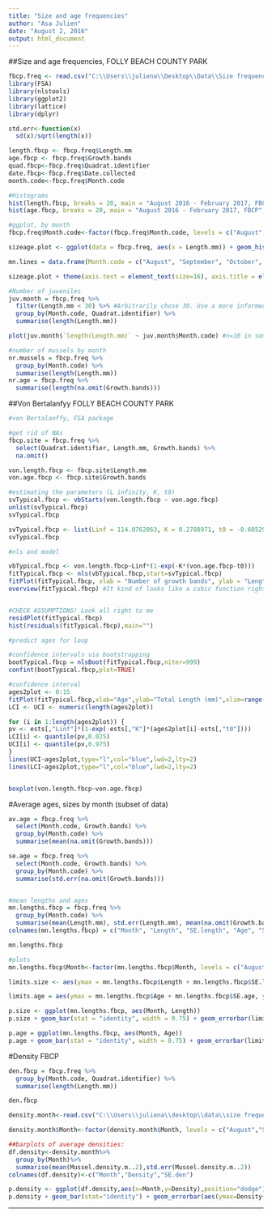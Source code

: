 ```yaml
---
title: "Size and age frequencies"
author: "Asa Julien"
date: "August 2, 2016"
output: html_document
---
```


##Size and age frequencies, FOLLY BEACH COUNTY PARK
```r
fbcp.freq <- read.csv("C:\\Users\\juliena\\Desktop\\Data\\Size frequency\\CSV files\\sizeagefreq_fbcp.csv")
library(FSA)
library(nlstools)
library(ggplot2)
library(lattice)
library(dplyr)

std.err<-function(x)
  sd(x)/sqrt(length(x))

length.fbcp <- fbcp.freq$Length.mm
age.fbcp <- fbcp.freq$Growth.bands
quad.fbcp<-fbcp.freq$Quadrat.identifier
date.fbcp<-fbcp.freq$Date.collected
month.code<-fbcp.freq$Month.code

#Histograms
hist(length.fbcp, breaks = 20, main = "August 2016 - February 2017, FBCP", xlab = "Length (mm)", ylab = "Frequency", col = "gray")
hist(age.fbcp, breaks = 20, main = "August 2016 - February 2017, FBCP", xlab = "Length (mm)", ylab = "Frequency", col = "gray")

#ggplot, by month
fbcp.freq$Month.code<-factor(fbcp.freq$Month.code, levels = c("August","September","October","November","December", "January", "February")) #reordering the months

sizeage.plot <- ggplot(data = fbcp.freq, aes(x = Length.mm)) + geom_histogram(binwidth = 5) + facet_grid(~Month.code) + theme_bw() + labs(x = "Length (mm)", y="Frequency")

mn.lines = data.frame(Month.code = c("August", "September", "October", "November", "December", "January", "February"), mn.size = c(81.03, 83.34, 86.32, 87.51, 75.92, 80.25, 85.18)) #visualizing the averages

sizeage.plot + theme(axis.text = element_text(size=16), axis.title = element_text(size = 20,face = "bold"), strip.text = element_text(size = 18, face = "bold")) + geom_vline(aes(xintercept = mn.size), mn.lines) #BEAUTIFUL and you can change binwidths!!! Remember that Aug had 5 samples, vs. 10 in Sep and Oct

#Number of juveniles
juv.month = fbcp.freq %>%
  filter(Length.mm < 30) %>% #Arbitrarily chose 30. Use a more informed size
  group_by(Month.code, Quadrat.identifier) %>%
  summarise(length(Length.mm))

plot(juv.month$`length(Length.mm)` ~ juv.month$Month.code) #n=10 in some cases, 5 in others

#number of mussels by month
nr.mussels = fbcp.freq %>%
  group_by(Month.code) %>%
  summarise(length(Length.mm))
nr.age = fbcp.freq %>%
  summarise(length(na.omit(Growth.bands)))

```


##Von Bertalanfyy FOLLY BEACH COUNTY PARK
```r
#von Bertalanffy, FSA package

#get rid of NAs
fbcp.site = fbcp.freq %>%
  select(Quadrat.identifier, Length.mm, Growth.bands) %>%
  na.omit() 

von.length.fbcp <- fbcp.site$Length.mm
von.age.fbcp <- fbcp.site$Growth.bands

#estimating the parameters (L infinity, K, t0)
svTypical.fbcp <- vbStarts(von.length.fbcp ~ von.age.fbcp)
unlist(svTypical.fbcp) 
svTypical.fbcp

svTypical.fbcp <- list(Linf = 114.0762063, K = 0.2788971, t0 = -0.6052945) #using same Linf variable - CAREFUL
svTypical.fbcp

#nls and model

vbTypical.fbcp <- von.length.fbcp~Linf*(1-exp(-K*(von.age.fbcp-t0)))
fitTypical.fbcp <- nls(vbTypical.fbcp,start=svTypical.fbcp)
fitPlot(fitTypical.fbcp, xlab = "Number of growth bands", ylab = "Length (mm)", main = "", cex.axis = 1.2, cex.lab = 1.4, font.lab = 2)
overview(fitTypical.fbcp) #It kind of looks like a cubic function right now...


#CHECK ASSUMPTIONS! Look all right to me
residPlot(fitTypical.fbcp)
hist(residuals(fitTypical.fbcp),main="")

#predict ages for loop

#confidence intervals via bootstrapping
bootTypical.fbcp = nlsBoot(fitTypical.fbcp,niter=999)
confint(bootTypical.fbcp,plot=TRUE)

#confidence interval
ages2plot <- 0:15
fitPlot(fitTypical.fbcp,xlab="Age",ylab="Total Length (mm)",xlim=range(ages2plot),main="")
LCI <- UCI <- numeric(length(ages2plot))

for (i in 1:length(ages2plot)) {
pv <- ests[,"Linf"]*(1-exp(-ests[,"K"]*(ages2plot[i]-ests[,"t0"])))
LCI[i] <- quantile(pv,0.025)
UCI[i] <- quantile(pv,0.975)
}
lines(UCI~ages2plot,type="l",col="blue",lwd=2,lty=2)
lines(LCI~ages2plot,type="l",col="blue",lwd=2,lty=2)


boxplot(von.length.fbcp~von.age.fbcp)
```


#Average ages, sizes by month (subset of data)
```r


av.age = fbcp.freq %>%
  select(Month.code, Growth.bands) %>%
  group_by(Month.code) %>%
  summarise(mean(na.omit(Growth.bands)))

se.age = fbcp.freq %>%
  select(Month.code, Growth.bands) %>%
  group_by(Month.code) %>%
  summarise(std.err(na.omit(Growth.bands)))


#mean lengths and ages
mn.lengths.fbcp = fbcp.freq %>%
  group_by(Month.code) %>%
  summarise(mean(Length.mm), std.err(Length.mm), mean(na.omit(Growth.bands)), std.err(na.omit(Growth.bands)))
colnames(mn.lengths.fbcp) = c("Month", "Length", "SE.length", "Age", "SE.age")

mn.lengths.fbcp

#plots
mn.lengths.fbcp$Month<-factor(mn.lengths.fbcp$Month, levels = c("August","September","October","November","December", "January", "February")) #Ordering the months

limits.size <- aes(ymax = mn.lengths.fbcp$Length + mn.lengths.fbcp$SE.length, ymin = mn.lengths.fbcp$Length - mn.lengths.fbcp$SE.length)

limits.age = aes(ymax = mn.lengths.fbcp$Age + mn.lengths.fbcp$SE.age, ymin = mn.lengths.fbcp$Age - mn.lengths.fbcp$SE.age)

p.size <- ggplot(mn.lengths.fbcp, aes(Month, Length))
p.size + geom_bar(stat = "identity", width = 0.75) + geom_errorbar(limits.size, width=0.25) + labs(x="Month",y="Length (mm)")

p.age = ggplot(mn.lengths.fbcp, aes(Month, Age))
p.age + geom_bar(stat = "identity", width = 0.75) + geom_errorbar(limits.age, width=0.25) + labs(x="Month",y="Growth bands")
```


#Density FBCP
```r
den.fbcp = fbcp.freq %>%
  group_by(Month.code, Quadrat.identifier) %>%
  summarise(length(Length.mm))

den.fbcp

density.month<-read.csv("C:\\Users\\juliena\\desktop\\data\\size frequency\\csv files\\density_month_fbcp.csv")

density.month$Month<-factor(density.month$Month, levels = c("August","September","October","November","December", "January", "February")) #Ordering the months

##barplots of average densities:
df.density<-density.month%>%
  group_by(Month)%>%
  summarise(mean(Mussel.density.m..2),std.err(Mussel.density.m..2))
colnames(df.density)<-c("Month","Density","SE.den")

p.density <- ggplot(df.density,aes(x=Month,y=Density),position="dodge")
p.density + geom_bar(stat="identity") + geom_errorbar(aes(ymax=Density+SE.den,ymin=Density-SE.den), width=0.25) + labs(x=expression(Month),y=expression(Density~(individuals~m^{-2}))) + theme(axis.title = element_text(size = 20,face = "bold"), strip.text = element_text(size=18,face = "bold"), axis.text.x = element_text(size=13,face = "bold"), axis.text.y = element_text(size = 13, face = "bold"))

```


----------------------------------------------------------------------------------------------------------------------------------------------------------------------------
